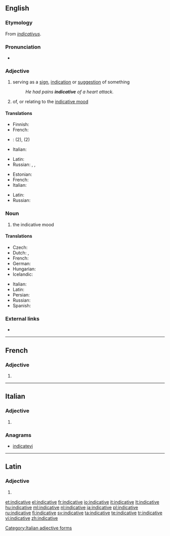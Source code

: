 ==English==

===Etymology===
From {{etyl|la|en}} ''[[indicativus]]''.

===Pronunciation===
* {{a|US}} {{IPA|/ɪnˈdɪk.ə.tɪv/}}

===Adjective===
{{en-adj}}

# serving as a [[sign]], [[indication]] or [[suggestion]] of something
#: ''He had pains '''indicative''' of a heart attack.''
# {{context|grammar|lang=en}} of, or relating to the [[indicative mood]]

====Translations====
{{trans-top|serving as a sign}}
* Finnish: {{t+|fi|indikatiivinen}}
* French: {{t+|fr|indicatif}}
* {{ttbc|is}}: {{t-|is|framsögu-}} (2), {{t-|is|framsöguháttar-}} (2)
* Italian: {{t+|it|indicativo}}
{{trans-mid}}
* Latin: {{t-|la|indicabilis|alt=indicābilis}}
* Russian: {{t+|ru|свидетельствовать|tr=svidételʹstvujuščij|alt=свидетельствующий|sc=Cyrl}}, {{t+|ru|указывать|tr=ukázyvajuščij|alt=указывающий|sc=Cyrl}}, {{t+|ru|показывать|tr=pokázyvajuščij|alt=показывающий|sc=Cyrl}}
{{trans-bottom}}

{{trans-top|of, or relating to the indicative mood}}
* Estonian: {{t+|et|kindel}}
* French: {{t+|fr|indicatif}}
* Italian: {{t+|it|indicativo}}
{{trans-mid}}
* Latin: {{t-|la|indicativus|alt=indicātīvus}}
* Russian: {{t+|ru|изъявительный|tr=izʺjavítelʹnyj|sc=Cyrl}}
{{trans-bottom}}

===Noun===
{{en-noun|-}}

# {{context|grammar|lang=en}} the indicative mood

====Translations====
{{trans-top|the indicative mood}}
* Czech: {{t+|cs|indikativ|m}}
* Dutch: {{t+|nl|aantonende wijs|m}}, {{t+|nl|indicatief|m}}
* French: {{t+|fr|indicatif|m}}
* German: {{t+|de|Indikativ|m}}
* Hungarian: {{t-|hu|kijelentő mód}}
* Icelandic: {{t+|is|framsöguháttur|m}}
{{trans-mid}}
* Italian: {{t+|it|indicativo|m}}
* Latin: {{t-|la|indicativus}}
* Persian: {{t+|fa|گزارشی|tr=gozâreši|sc=fa-Arab}}
* Russian: {{t+|ru|изъявительное наклонение|n|tr=izʺjavítelʹnoje naklonénije|sc=Cyrl}}
* Spanish: {{t+|es|indicativo}}
{{trans-bottom}}

===External links===
* {{pedia}}

----

==French==

===Adjective===
{{fr-adj-form}}

# {{feminine of|indicatif|lang=fr}}

----

==Italian==

===Adjective===
{{head|it|adjective form|g=f-p}}

# {{feminine plural of|indicativo|lang=it}}

===Anagrams===
* [[indicatevi#Italian|indicatevi]]

[[Category:Italian adjective forms]]

----

==Latin==

===Adjective===
{{la-adj-form|indicātīve}}

# {{inflection of|indicativus|indicātīvus|voc|m|s|lang=la}}

[[et:indicative]]
[[el:indicative]]
[[fr:indicative]]
[[io:indicative]]
[[it:indicative]]
[[lt:indicative]]
[[hu:indicative]]
[[ml:indicative]]
[[nl:indicative]]
[[ja:indicative]]
[[pl:indicative]]
[[ru:indicative]]
[[fi:indicative]]
[[sv:indicative]]
[[ta:indicative]]
[[te:indicative]]
[[tr:indicative]]
[[vi:indicative]]
[[zh:indicative]]